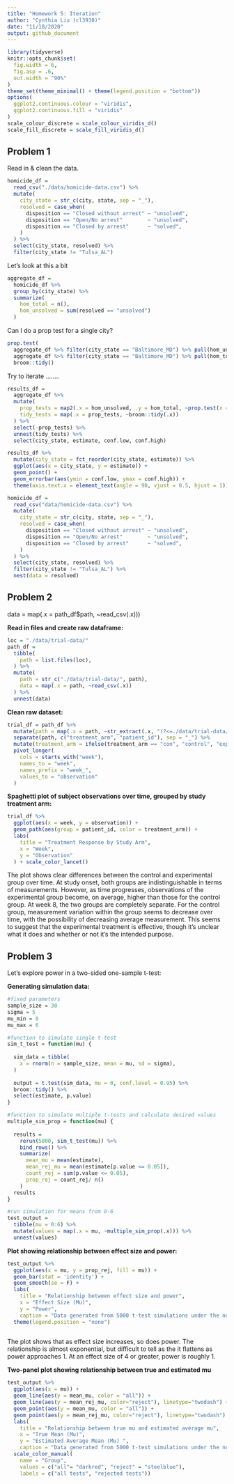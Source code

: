 ```yaml
---
title: "Homework 5: Iteration"
author: "Cynthia Liu (cl3938)"
date: "11/18/2020"
output: github_document
---
```


```r
library(tidyverse)
knitr::opts_chunk$set(
  fig.width = 6,
  fig.asp = .6,
  out.width = "90%"
)
theme_set(theme_minimal() + theme(legend.position = "bottom"))
options(
  ggplot2.continuous.colour = "viridis",
  ggplot2.continuous.fill = "viridis"
)
scale_colour_discrete = scale_colour_viridis_d()
scale_fill_discrete = scale_fill_viridis_d()
```

## Problem 1

Read in & clean the data.

```r
homicide_df = 
  read_csv("./data/homicide-data.csv") %>% 
  mutate(
    city_state = str_c(city, state, sep = "_"),
    resolved = case_when(
      disposition == "Closed without arrest" ~ "unsolved",
      disposition == "Open/No arrest"        ~ "unsolved",
      disposition == "Closed by arrest"      ~ "solved",
    )
  ) %>% 
  select(city_state, resolved) %>%
  filter(city_state != "Tulsa_AL")
```

Let's look at this a bit

```r
aggregate_df = 
  homicide_df %>% 
  group_by(city_state) %>% 
  summarize(
    hom_total = n(),
    hom_unsolved = sum(resolved == "unsolved")
  )
```

Can I do a prop test for a single city?

```r
prop.test(
  aggregate_df %>% filter(city_state == "Baltimore_MD") %>% pull(hom_unsolved), 
  aggregate_df %>% filter(city_state == "Baltimore_MD") %>% pull(hom_total)) %>% 
  broom::tidy()
```

Try to iterate ........

```r
results_df = 
  aggregate_df %>% 
  mutate(
    prop_tests = map2(.x = hom_unsolved, .y = hom_total, ~prop.test(x = .x, n = .y)),
    tidy_tests = map(.x = prop_tests, ~broom::tidy(.x))
  ) %>% 
  select(-prop_tests) %>% 
  unnest(tidy_tests) %>% 
  select(city_state, estimate, conf.low, conf.high)
```



```r
results_df %>% 
  mutate(city_state = fct_reorder(city_state, estimate)) %>% 
  ggplot(aes(x = city_state, y = estimate)) +
  geom_point() + 
  geom_errorbar(aes(ymin = conf.low, ymax = conf.high)) + 
  theme(axis.text.x = element_text(angle = 90, vjust = 0.5, hjust = 1))
```



```r

homicide_df = 
  read_csv("data/homicide-data.csv") %>% 
  mutate(
    city_state = str_c(city, state, sep = "_"),
    resolved = case_when(
      disposition == "Closed without arrest" ~ "unsolved",
      disposition == "Open/No arrest"        ~ "unsolved",
      disposition == "Closed by arrest"      ~ "solved",
    )
  ) %>% 
  select(city_state, resolved) %>% 
  filter(city_state != "Tulsa_AL") %>% 
  nest(data = resolved)
```

## Problem 2 

data = map(.x = path_df$path, ~read_csv(.x)))

**Read in files and create raw dataframe:**
```r
loc = "./data/trial-data/"
path_df = 
  tibble(
    path = list.files(loc),
  ) %>%
  mutate(
    path = str_c("./data/trial-data/", path),
    data = map(.x = path, ~read_csv(.x))
  ) %>%
  unnest(data)
```

**Clean raw dataset:**
```r
trial_df = path_df %>%
  mutate(path = map(.x = path, ~str_extract(.x, "(?<=./data/trial-data/).*(?=.csv)"))) %>%
  separate(path, c("treatment_arm", "patient_id"), sep = "_") %>%
  mutate(treatment_arm = ifelse(treatment_arm == "con", "control", "experimental")) %>%
  pivot_longer(
    cols = starts_with("week"),
    names_to = "week",
    names_prefix = "week_",
    values_to = "observation"
  ) 
```

**Spaghetti plot of subject observations over time, grouped by study treatment arm:**
```r
trial_df %>% 
  ggplot(aes(x = week, y = observation)) +
  geom_path(aes(group = patient_id, color = treatment_arm)) +
  labs(
    title = "Treatment Response by Study Arm",
    x = "Week",
    y = "Observation"
  ) + scale_color_lancet()
```

The plot shows clear differences between the control and experimental group over time. At study onset, both groups are indistinguishable in terms of measurements. However, as time progresses, observations of the experimental group become, on average, higher than those for the control group. At week 8, the two groups are completely separate. For the control group, measurement variation within the group seems to decrease over time, with the possibility of decreasing average measurement. This seems to suggest that the experimental treatment is effective, though it's unclear what it does and whether or not it's the intended purpose.

## Problem 3

Let's explore power in a two-sided one-sample t-test:

**Generating simulation data:**
```r
#fixed parameters
sample_size = 30
sigma = 5
mu_min = 0
mu_max = 6

#function to simulate single t-test
sim_t_test = function(mu) {
  
  sim_data = tibble(
    x = rnorm(n = sample_size, mean = mu, sd = sigma),
  )
  
  output = t.test(sim_data, mu = 0, conf.level = 0.95) %>%
  broom::tidy() %>%
  select(estimate, p.value)
}

#function to simulate multiple t-tests and calculate desired values
multiple_sim_prop = function(mu) {
  
  results =
    rerun(5000, sim_t_test(mu)) %>% 
    bind_rows() %>%
    summarize(
      mean_mu = mean(estimate),
      mean_rej_mu = mean(estimate[p.value <= 0.05]),
      count_rej = sum(p.value <= 0.05),
      prop_rej = count_rej/ n()
    )
  results
}

#run simulation for means from 0-6
test_output = 
  tibble(mu = 0:6) %>%
  mutate(values = map(.x = mu, ~multiple_sim_prop(.x))) %>%
  unnest(values)
```

**Plot showing relationship between effect size and power:**
```r
test_output %>%
  ggplot(aes(x = mu, y = prop_rej, fill = mu)) +
  geom_bar(stat = 'identity') +
  geom_smooth(se = F) +
  labs(
    title = "Relationship between effect size and power",
    x = "Effect Size (Mu)",
    y = "Power",
    caption = "Data generated from 5000 t-test simulations under the null hypothesis mu = 0") + 
  theme(legend.position = "none")
  
```
The plot shows that as effect size increases, so does power. The relationship is almost exponential, but difficult to tell as the it flattens as power approaches 1. At an effect size of 4 or greater, power is roughly 1. 

**Two-panel plot showing relationship between true and estimated mu**

```r
test_output %>%
  ggplot(aes(x = mu)) +
  geom_line(aes(y = mean_mu, color = "all")) +
  geom_line(aes(y = mean_rej_mu, color="reject"), linetype="twodash") +
  geom_point(aes(y = mean_mu, color = "all")) +
  geom_point(aes(y = mean_rej_mu, color="reject"), linetype="twodash") +
  labs(
    title = "Relationship between true mu and estimated average mu",
    x = "True Mean (Mu)",
    y = "Estimated Average Mean (Mu) ",
    caption = "Data generated from 5000 t-test simulations under the null hypothesis mu = 0, alpha = 0.05") +
  scale_color_manual(
    name = "Group",
    values = c("all"= "darkred", "reject" = "steelblue"),
    labels = c("all tests", "rejected tests"))
  

```
